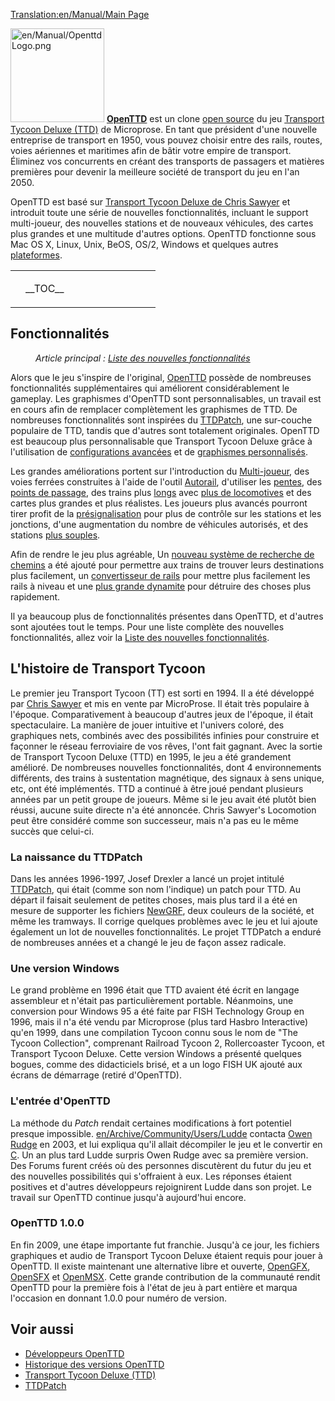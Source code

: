 [[Translation:en/Manual/Main Page]]
{{fr/Manual/Table des matières}}

[[File:en/Manual/OpenttdLogo.png|left|150px]] 
[http://www.openttd.org/ '''OpenTTD'''] est un clone [https://www.wikipedia.org/wiki/Open_Source open source] du jeu [https://www.wikipedia.org/wiki/Transport_Tycoon Transport Tycoon Deluxe (TTD)] de Microprose. En tant que président d'une nouvelle entreprise de transport en 1950, vous pouvez choisir entre des rails, routes, voies aériennes et maritimes afin de bâtir votre empire de transport. Éliminez vos concurrents en créant des transports de passagers et matières premières pour devenir la meilleure société de transport du jeu en l'an 2050.

OpenTTD est basé sur [http://www.chrissawyer.com/info.htm Transport Tycoon Deluxe de Chris Sawyer] et introduit toute une série de nouvelles fonctionnalités, incluant  le support multi-joueur, des nouvelles stations et de nouveaux véhicules, des cartes plus grandes et une multitude d'autres options. OpenTTD fonctionne sous Mac OS X, Linux, Unix, BeOS, OS/2, Windows et quelques autres [[fr/Archive/Compilation and Ports/Système d'exploitation|plateformes]].

{| align="center"
|colspan=2 style="background:none; border:0px"|
|width=200 style="background:none; border:0px"| __TOC__
|style="background:none; border:0px"| [[File:fr/Manual/Main menu new game.png|frame|center|Menu principal d'OpenTTD]]
|}

==Fonctionnalités==

:''Article principal : [[fr/Archive/Lists/Liste des nouvelles fonctionnalités|Liste des nouvelles fonctionnalités]]''

Alors que le jeu s'inspire de l'original, [http://www.openttd.org/ OpenTTD] possède de nombreuses fonctionnalités supplémentaires qui améliorent considérablement le gameplay. Les graphismes d'OpenTTD sont personnalisables, un travail est en cours afin de remplacer complètement les graphismes de TTD. De nombreuses fonctionnalités sont inspirées du [http://www.ttdpatch.net/ TTDPatch], une sur-couche populaire de TTD, tandis que d'autres sont totalement originales. OpenTTD est beaucoup plus personnalisable que Transport Tycoon Deluxe grâce à l'utilisation de [[fr/Archive/Manual/Settings/Options avancées|configurations avancées]] et de [[fr/Manual/NewGRF|graphismes personnalisés]].

Les grandes améliorations portent sur l'introduction du [[fr/Manual/Multijoueurs|Multi-joueur]], des voies ferrées construites à l'aide de l'outil [[fr/Archive/Manual/Autorail|Autorail]], d'utiliser les [[fr/Archive/Manual/Settings/Construire en pente|pentes]], des [[fr/Manual/Points de contrôle|points de passage]], des trains plus [[fr/Archive/Manual/Settings/Train de mammouth|longs]] avec [[fr/Archive/Manual/Train à locomotives multiples|plus de locomotives]] et des cartes plus grandes et plus réalistes. Les joueurs plus avancés pourront tirer profit de la [[fr/Manual/Signaux#signaux-dependants|présignalisation]] pour plus de contrôle sur les stations et les jonctions, d'une augmentation du nombre de véhicules autorisés, et des stations [[fr/Archive/Manual/Settings/Gares non uniformes|plus souples]].

Afin de rendre le jeu plus agréable, Un [[fr/Archive/Manual/Encore une autre évolution PBS|nouveau système de recherche de chemins]] a été ajouté pour permettre aux trains de trouver leurs destinations plus facilement, un [[fr/Manual/Convertir une ligne|convertisseur de rails]] pour mettre plus facilement les rails à niveau et une [[fr/Archive/Manual/Settings/Dynamite extra|plus grande dynamite]] pour détruire des choses plus rapidement.
	
Il ya beaucoup plus de fonctionnalités présentes dans OpenTTD, et d'autres sont ajoutées tout le temps. Pour une liste complète des nouvelles fonctionnalités, allez voir la [[fr/Archive/Lists/Liste des nouvelles fonctionnalités|Liste des nouvelles fonctionnalités]].

==L'histoire de Transport Tycoon==
Le premier jeu Transport Tycoon (TT) est sorti en 1994. Il a été développé par [http://www.chrissawyer.com/ Chris Sawyer] et mis en vente par MicroProse. 
Il était très populaire à l'époque. Comparativement à beaucoup d'autres jeux de l'époque, il était spectaculaire. La manière de jouer intuitive et l'univers coloré, des graphiques nets, combinés avec des possibilités infinies pour construire et façonner le réseau ferroviaire de vos rêves, l'ont fait gagnant.
Avec la sortie de Transport Tycoon Deluxe (TTD) en 1995, le jeu a été grandement amélioré. De nombreuses nouvelles fonctionnalités, dont 4 environnements différents, des trains à sustentation magnétique, des signaux à sens unique, etc, ont été implémentés.
TTD a continué à être joué pendant plusieurs années par un petit groupe de joueurs. Même si le jeu avait été plutôt bien réussi, aucune suite directe n'a été annoncée. Chris Sawyer's Locomotion peut être considéré comme son successeur, mais n'a pas eu le même succès que celui-ci.

===La naissance du TTDPatch===
Dans les années 1996-1997, Josef Drexler a lancé un projet intitulé [http://www.ttdpatch.net/ TTDPatch], qui était (comme son nom l'indique) un patch pour TTD. Au départ il faisait seulement de petites choses, mais plus tard il a été en mesure de supporter les fichiers [[fr/Manual/NewGRF|NewGRF]], deux couleurs de la société, et même les tramways. Il corrige quelques problèmes avec le jeu et lui ajoute également un lot de nouvelles fonctionnalités. Le projet TTDPatch a enduré de nombreuses années et a changé le jeu de façon assez radicale.

===Une version Windows===
Le grand problème en 1996 était que TTD avaient été écrit en langage assembleur et n'était pas particulièrement portable. Néanmoins, une conversion pour Windows 95 a été faite par FISH Technology Group en 1996, mais il n'a été vendu par Microprose (plus tard Hasbro Interactive) qu'en 1999, dans une compilation Tycoon connu sous le nom de "The Tycoon Collection", comprenant Railroad Tycoon 2, Rollercoaster Tycoon, et Transport Tycoon Deluxe. Cette version Windows a présenté quelques bogues, comme des didacticiels brisé, et a un logo FISH UK ajouté aux écrans de démarrage (retiré d'OpenTTD).

===L'entrée d'OpenTTD===
La méthode du ''Patch'' rendait certaines modifications à fort potentiel presque impossible. [[en/Archive/Community/Users/Ludde]] contacta [http://www.tt-forums.net/ Owen Rudge] en 2003, et lui expliqua qu'il allait décompiler le jeu et le convertir en [[http://fr.wikipedia.org/wiki/C_%28langage%29|C]]. Un an plus tard Ludde surpris Owen Rudge avec sa première version. Des Forums furent créés où des personnes discutèrent du futur du jeu et des nouvelles possibilités qui s'offraient à eux. Les réponses étaient positives et d'autres développeurs rejoignirent Ludde dans son projet. Le travail sur OpenTTD continue jusqu'à aujourd'hui encore.

===OpenTTD 1.0.0===
En fin 2009, une étape importante fut franchie. Jusqu'à ce jour, les fichiers graphiques et audio de Transport Tycoon Deluxe étaient requis pour jouer à OpenTTD. Il existe maintenant une alternative libre et ouverte, [[fr/Archive/Community/LisezMoi OpenGFX|OpenGFX]], [[fr/Archive/Community/Remplacement des effets sonores|OpenSFX]] et [[fr/Archive/Community/OpenMSX|OpenMSX]]. Cette grande contribution de la communauté rendit OpenTTD pour la première fois à l'état de jeu à part entière et marqua l'occasion en donnant 1.0.0 pour numéro de version.

==Voir aussi==
*[[fr/Archive/Community/Développeurs|Développeurs OpenTTD]]
*[[fr/Archive/OpenTTD/Main Page|Historique des versions OpenTTD]]
*[https://www.wikipedia.org/wiki/Transport_Tycoon Transport Tycoon Deluxe (TTD)]
*[http://www.ttdpatch.net/ TTDPatch]